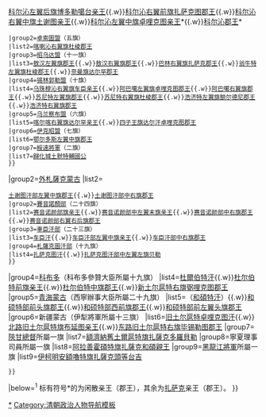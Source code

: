 {{Navbox
|name=外藩蒙古王公
|title=[[清朝]][[外藩蒙古王公]]
|state=collapsed
|belowstyle=background: transparent; border-top: 1px solid #C0C0C0;
|group1=[[內札薩克蒙古]]
|list1=
 {{Navbox|child
 |group1=[[哲里木盟]]（十旗）
 |list1=[[扎萨克冰图郡王|科尔沁左翼前旗冰图郡王]]{{.w}}[[科尔沁扎萨克达尔罕亲王|科尔沁左翼中旗达尔罕亲王]]{{.w}}[[扎萨克博多勒噶台亲王|科尔沁左翼后旗博多勒噶台亲王]]{{.w}}[[扎萨克扎萨克图郡王|科尔沁右翼前旗扎萨克图郡王]]{{.w}}[[扎萨克土谢图亲王|科尔沁右翼中旗土谢图亲王]]{{.w}}[[卓哩克图亲王|科尔沁左翼中旗卓哩克图亲王]]*{{.w}}[[科尔沁郡王]]*
 |group2=[[卓索圖盟]]（五旗）
 |list2=[[喀喇沁扎萨克杜棱郡王|喀喇沁右翼旗杜棱郡王]]
 |group3=[[昭乌达盟]]（十一旗）
 |list3=[[敖汉左旗扎萨克郡王|敖汉左翼旗郡王]]{{.w}}[[敖汉右旗扎萨克郡王|敖汉右翼旗郡王]]{{.w}}[[巴林扎萨克郡王|巴林右翼旗扎萨克郡王]]{{.w}}[[翁牛特扎萨克杜棱郡王|翁牛特左翼旗杜棱郡王]]{{.w}}[[扎萨克达尔罕郡王|奈曼旗达尔罕郡王]]
 |group4=[[锡林郭勒盟]]（十旗）
 |list4=[[扎萨克车臣亲王|乌珠穆沁右翼旗车臣亲王]]{{.w}}[[扎萨克卓哩克图郡王|阿巴噶左翼旗卓哩克图郡王]]{{.w}}[[阿巴噶扎萨克郡王|阿巴噶右翼旗郡王]]{{.w}}[[苏尼特扎萨克郡王|苏尼特左翼旗郡王]]{{.w}}[[苏尼特扎萨克杜棱郡王|苏尼特右翼旗杜棱郡王]]{{.w}}[[扎萨克额尔德尼郡王|浩济特左翼旗额尔德尼郡王]]{{.w}}[[浩齐特扎萨克郡王|浩济特右翼旗郡王]]
 |group5=[[乌兰察布盟]]（六旗）
 |list5=[[喀尔喀右翼扎萨克达尔罕亲王|喀尔喀右翼旗达尔罕亲王]]{{.w}}[[扎萨克达尔汗卓哩克图郡王|四子王旗达尔汗卓哩克图郡王]]
 |group6=[[伊克昭盟]]（七旗）
 |list6=[[鄂尔多斯扎萨克郡王|鄂尔多斯左翼中旗郡王]]
 |group7=[[绥远城将军衙署|綏遠將軍]]（二旗）
 |list7=[[歸化城土默特輔國公]]
 }}
|group2=[[外札薩克蒙古]]
|list2=
 {{Navbox|child
 |group1=[[外蒙古]]
 |list1=
 {{Navbox|child
 |group1=[[土謝圖汗部]]（二十旗）
 |list1=[[土謝圖汗部#土謝圖汗世系|土谢图汗]]{{.w}}[[土谢图汗部扎萨克亲王|土谢图汗部右翼左旗亲王]]{{.w}}[[土谢图汗部左翼中旗扎萨克郡王|土谢图汗部左翼中旗郡王]]{{.w}}[[土谢图汗部中右旗扎萨克郡王|土谢图汗部中右旗郡王]]
 |group2=[[賽音諾顏部]]（二十四旗）
 |list2=[[賽音諾顏部#賽音諾顏部旗札薩克親王世系|赛音诺颜部旗亲王]]{{.w}}[[赛音诺颜部中左翼末旗扎萨克亲王|赛音诺颜部中左翼末旗亲王]]{{.w}}[[赛音诺颜部中右旗扎萨克郡王|赛音诺颜部中右旗郡王]]{{.w}}[[赛音诺颜部右翼右后旗扎萨克郡王|赛音诺颜部右翼右后旗郡王]]
 |group3=[[車臣汗部]]（二十三旗）
 |list3=[[車臣汗部|车臣汗]]{{.w}}[[车臣汗部扎萨克亲王|车臣汗部左翼中旗亲王]]{{.w}}[[车臣汗部扎萨克郡王|车臣汗部中右旗郡王]]
 |group4=[[札薩克圖汗部]]（十九旗）
 |list4=[[札薩克圖汗部|扎萨克图汗]]{{.w}}[[扎萨克图汗部扎萨克贝勒|扎萨克图汗部中左翼左旗贝勒]]
 }}
|group4=[[科布多]]（科布多參贊大臣所屬十九旗）
|list4=[[杜尔伯特部 (绰罗斯氏)|杜爾伯特汗]]{{.w}}[[杜尔伯特扎萨克亲王|杜尔伯特前旗亲王]]{{.w}}[[杜尔伯特扎萨克郡王|杜尔伯特中旗郡王]]{{.w}}[[扎萨克弼哩克图郡王|新土尔扈特右旗弼哩克图郡王]]
|group5=[[青海蒙古]]（西寧辦事大臣所屬二十九旗）
|list5=（[[和硕特汗国|和碩特汗]]）{{.w}}[[和硕特部前头旗扎萨克郡王|和硕特部前头旗郡王]]{{.w}}[[和硕特部西前旗扎萨克郡王|和硕特部西前旗郡王]]{{.w}}[[和硕特部前左翼头旗扎萨克郡王|和硕特部前左翼头旗郡王]]
|group6=新疆蒙古（伊犁將軍所屬十三旗）
|list6=[[舊土爾扈特部|旧土尔扈特卓哩克图汗]]{{.w}}[[扎萨克布延图亲王|北路旧土尔扈特旗布延图亲王]]{{.w}}[[扎萨克毕锡勒图郡王|东路旧土尔扈特右旗毕锡勒图郡王]]
|group7=[[陝甘總督]]所屬一旗
|list7=[[額濟納舊土爾扈特旗扎薩克多羅貝勒]]
|group8=寧夏理事司員所屬一旗
|list8=[[阿拉善霍碩特旗扎薩克和碩親王]]
|group9=[[黑龍江將軍]]所屬一旗
|list9=[[伊柯明安額嚕特旗扎薩克頭等台吉]]
 }}
|below=<sup>1</sup> 标有符号*的为闲散亲王（郡王），其余为[[扎萨克]]亲王（郡王）。
}}<noinclude>
[[Category:外藩蒙古王公|*]]
[[Category:清朝政治人物导航模板]]
</noinclude>